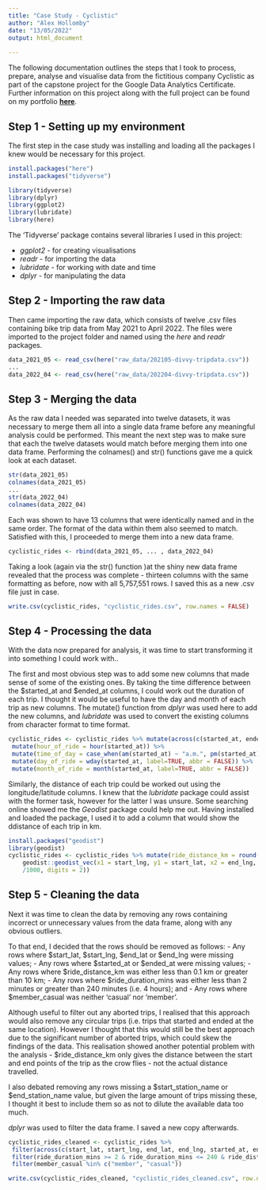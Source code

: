 ```yaml
---
title: "Case Study - Cyclistic"
author: "Alex Hollomby"
date: "13/05/2022"
output: html_document
   
---
```


The following documentation outlines the steps that I took to process, prepare, analyse and visualise data from the fictitious company Cyclistic as part of the capstone project for the Google Data Analytics Certificate. Further information on this project along with the full project can be found on my portfolio [**here**](http://ftghdmsfgoxdlfg.com).

## Step 1 - Setting up my environment

The first step in the case study was installing and loading all the packages I knew would be necessary for this project.

```r

install.packages("here")
install.packages("tidyverse")

library(tidyverse)
library(dplyr)
library(ggplot2)
library(lubridate)
library(here)
```

The 'Tidyverse' package contains several libraries I used in this project:

-   *ggplot2* - for creating visualisations
-   *readr* - for importing the data
-   *lubridate* - for working with date and time
-   *dplyr* - for manipulating the data


## Step 2 - Importing the raw data

Then came importing the raw data, which consists of twelve .csv files containing bike trip data from May 2021 to April 2022. The files were imported to the project folder and named using the *here* and *readr* packages.

```r
data_2021_05 <- read_csv(here("raw_data/202105-divvy-tripdata.csv"))
...
data_2022_04 <- read_csv(here("raw_data/202204-divvy-tripdata.csv"))
```

## Step 3 - Merging the data

As the raw data I needed was separated into twelve datasets, it was necessary to merge them all into a single data frame before any meaningful analysis could be performed. This meant the next step was to make sure that each the twelve datasets would match before merging them into one data frame. Performing the colnames() and str() functions gave me a quick look at each dataset.

```r
str(data_2021_05)
colnames(data_2021_05)
...
str(data_2022_04)
colnames(data_2022_04)
```

Each was shown to have 13 columns that were identically named and in the same order. The format of the data within them also seemed to match. Satisfied with this, I proceeded to merge them into a new data frame.

```r
cyclistic_rides <- rbind(data_2021_05, ... , data_2022_04)
```

Taking a look (again via the str() function )at the shiny new data frame revealed that the process was complete - thirteen columns with the same formatting as before, now with all 5,757,551 rows. I saved this as a new .csv file just in case.

```r
write.csv(cyclistic_rides, "cyclistic_rides.csv", row.names = FALSE)
```

## Step 4 - Processing the data

With the data now prepared for analysis, it was time to start transforming it into something I could work with.. 

The first and most obvious step was to add some new columns that made sense of some of the existing ones. By taking the time difference between the $started_at and $ended_at columns, I could work out the duration of each trip. I thought it would be useful to have the day and month of each trip as new columns. The mutate() function from *dplyr* was used here to add the new columns, and *lubridate* was used to convert the existing columns from character format to time format.

```r
cyclistic_rides <- cyclistic_rides %>% mutate(across(c(started_at, ended_at), ymd_hms), ride_duration_mins = round(difftime(ended_at, started_at, units="mins"))) %>% 
 mutate(hour_of_ride = hour(started_at)) %>% 
 mutate(time_of_day = case_when(am(started_at) ~ "a.m.", pm(started_at) ~ "p.m.", TRUE ~ "something's wrong..")) %>% 
 mutate(day_of_ride = wday(started_at, label=TRUE, abbr = FALSE)) %>% 
 mutate(month_of_ride = month(started_at, label=TRUE, abbr = FALSE))
```

Similarly, the distance of each trip could be worked out using the longitude/latitude columns. I knew that the *lubridate* package could assist with the former task, however for the latter I was unsure. Some searching online showed me the *Geodist* package could help me out. Having installed and loaded the package, I used it to add a column that would show the ddistance of each trip in km.

```r
install.packages("geodist")
library(geodist)
cyclistic_rides <- cyclistic_rides %>% mutate(ride_distance_km = round(
    geodist::geodist_vec(x1 = start_lng, y1 = start_lat, x2 = end_lng, y2 = end_lat, paired = TRUE, measure = "haversine")
    /1000, digits = 2))
```

## Step 5 - Cleaning the data

Next it was time to clean the data by removing any rows containing incorrect or unnecessary values from the data frame, along with any obvious outliers. 

To that end, I decided that the rows should be removed as follows:
-   Any rows where $start_lat, $start_lng, $end_lat or $end_lng were missing values;
-   Any rows where $started_at or $ended_at were missing values;
-   Any rows where $ride_distance_km was either less than 0.1 km or greater than 10 km;
-   Any rows where $ride_duration_mins was either less than 2 minutes or greater than 240 minutes (i.e. 4 hours); and
-   Any rows where $member_casual was neither 'casual' nor 'member'.

Although useful to filter out any aborted trips, I realised that this approach would also remove any circular trips (i.e. trips that started and ended at the same location). However I thought that this would still be the best approach due to the significant number of aborted trips, which could skew the findings of the data. This realisation showed another potential problem with the analysis - $ride_distance_km only gives the distance between the start and end points of the trip as the crow flies - not the actual distance travelled. 

I also debated removing any rows missing a $start_station_name or $end_station_name value, but given the large amount of trips missing these, I thought it best to include them so as not to dilute the available data too much.

*dplyr* was used to filter the data frame. I saved a new copy afterwards.

```r
cyclistic_rides_cleaned <- cyclistic_rides %>% 
 filter(across(c(start_lat, start_lng, end_lat, end_lng, started_at, ended_at), ~ !is.na(.))) %>%
 filter(ride_duration_mins >= 2 & ride_duration_mins <= 240 & ride_distance_km <= 10 & ride_distance_km >= 0.1) %>%
 filter(member_casual %in% c("member", "casual"))

write.csv(cyclistic_rides_cleaned, "cyclistic_rides_cleaned.csv", row.names = FALSE)
```